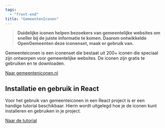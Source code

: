 ```yaml
---
tags:
  - "front-end"
title: "GemeentenIconen"
---
```


> **Duidelijke iconen helpen bezoekers van gemeentelijke websites om sneller bij
> de juiste informatie te komen. Daarom ontwikkelde OpenGemeenten deze
> iconenset, maak er gebruik van.**

Gemeenteiconen is een iconenset die bestaat uit 200+ iconen die speciaal zijn
ontworpen voor gemeentelijke websites. De iconen zijn gratis te gebruiken en te
downloaden.

[Naar gemeenteniconen.nl](https://www.gemeenteniconen.nl/iconen)

## Installatie en gebruik in React

Voor het gebruik van gemeenteiconen in een React project is er een handige
tutorial beschikbaar. Hierin wordt uitgelegd hoe je de iconen kunt installeren
en gebruiken in je project.

[Naar de tutorial](https://frameless.github.io/iconset-npm/)
